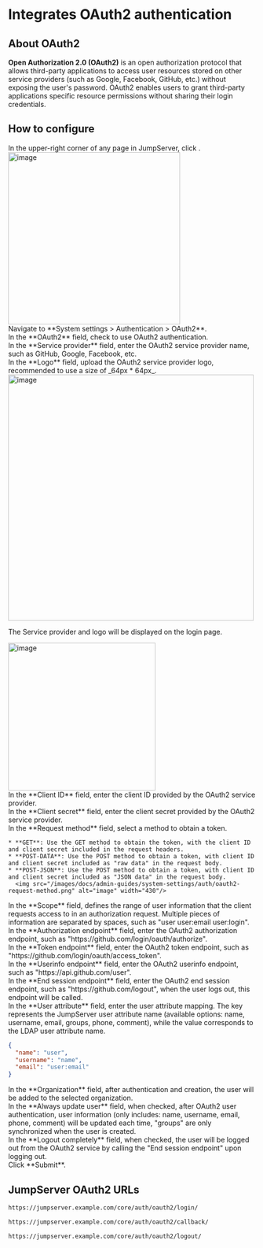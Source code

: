 
# Integrates OAuth2 authentication

## About OAuth2
**Open Authorization 2.0 (OAuth2)** is an open authorization protocol that allows third-party applications to access user resources stored on other service providers (such as Google, Facebook, GitHub, etc.) without exposing the user's password. OAuth2 enables users to grant third-party applications specific resource permissions without sharing their login credentials.

## How to configure
<Steps>

<div>
In the upper-right corner of any page in JumpServer, click <Icon name="settings"/>.
<img src="/images/docs/admin-guides/system-settings/nav-settings.png" alt="image" width="350"/>
</div>

<div>
Navigate to **System settings > Authentication > OAuth2**.
</div>

<div>
In the **OAuth2** field, check to use OAuth2 authentication.
</div>

<div>
In the **Service provider** field, enter the OAuth2 service provider name, such as GitHub, Google, Facebook, etc.
</div>

<div>
In the **Logo** field, upload the OAuth2 service provider logo, recommended to use a size of _64px * 64px_.

<img src="/images/docs/admin-guides/system-settings/auth/oauth2-logo.png" alt="image" width="500"/>

The Service provider and logo will be displayed on the login page.

<img src="/images/docs/admin-guides/system-settings/auth/oauth2-login-page.png" alt="image" width="300"/>
</div>

<div>
In the **Client ID** field, enter the client ID provided by the OAuth2 service provider.
</div>

<div>
In the **Client secret** field, enter the client secret provided by the OAuth2 service provider.
</div>

<div>
In the **Request method** field, select a method to obtain a token.

    * **GET**: Use the GET method to obtain the token, with the client ID and client secret included in the request headers.
    * **POST-DATA**: Use the POST method to obtain a token, with client ID and client secret included as "raw data" in the request body.
    * **POST-JSON**: Use the POST method to obtain a token, with client ID and client secret included as "JSON data" in the request body.
      <img src="/images/docs/admin-guides/system-settings/auth/oauth2-request-method.png" alt="image" width="430"/>

</div>

<div>
In the **Scope** field, defines the range of user information that the client requests access to in an authorization request. Multiple pieces of information are separated by spaces, such as "user user:email user:login".
</div>

<div>
In the **Authorization endpoint** field, enter the OAuth2 authorization endpoint, such as "https://&#8203;github.com/login/oauth/authorize".
</div>

<div>
In the **Token endpoint** field, enter the OAuth2 token endpoint, such as "https://&#8203;github.com/login/oauth/access_token".
</div>

<div>
In the **Userinfo endpoint** field, enter the OAuth2 userinfo endpoint, such as "https://&#8203;api.github.com/user".
</div>

<div>
In the **End session endpoint** field, enter the OAuth2 end session endpoint, such as "https://&#8203;github.com/logout", when the user logs out, this endpoint will be called.
</div>

<div>
In the **User attribute** field, enter the user attribute mapping. The key represents the JumpServer user attribute name (available options: name, username, email, groups, phone, comment), while the value corresponds to the LDAP user attribute name.

```json copy=true filename="OAuth2 User Attribute Example"
{
  "name": "user",
  "username": "name",
  "email": "user:email"
}
```
</div>

<div>
In the **Organization** field, after authentication and creation, the user will be added to the selected organization.
</div>

<div>
In the **Always update user** field, when checked, after OAuth2 user authentication, user information (only includes: name, username, email, phone, comment) will be updated each time, "groups" are only synchronized when the user is created.
</div>

<div>
In the **Logout completely** field, when checked, the user will be logged out from the OAuth2 service by calling the "End session endpoint" upon logging out.
</div>

<div>
Click **Submit**.
</div>

</Steps>

## JumpServer OAuth2 URLs

```md filename="Login URL"
https://jumpserver.example.com/core/auth/oauth2/login/
```

```md filename="Login Success Callback URL"
https://jumpserver.example.com/core/auth/oauth2/callback/
```

```md filename="Logout URL"
https://jumpserver.example.com/core/auth/oauth2/logout/
```
